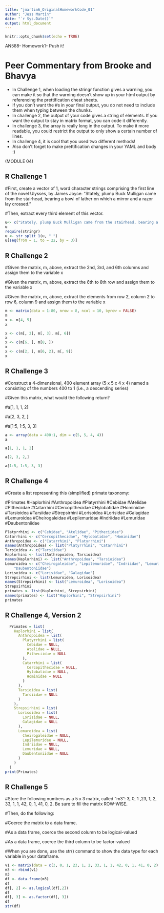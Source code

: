 ```yaml
---
title: "jmartin6_OriginalHomeworkCode_01"
author: "Jess Martin"
date: "`r Sys.Date()`"
output: html_document
---
```


```r
knitr::opts_chunk$set(echo = TRUE)
```
AN588- Homework1- Push it!

# Peer Commentary from Brooke and Bhavya
* In Challenge 1, when loading the stringr function gives a warning, you can make it so that the warning doesn't show up in your html output by referencing the prettification cheat sheets.
* If you don't want the #s in your final output, you do not need to include them when typing between the chunks.
* In challenge 2, the output of your code gives a string of elements. If you want the output to stay in matrix format, you can code it differently.
* In challenge 3, the array is really long in the output. To make it more readable, you could restrict the output to only show a certain number of lines.
* In challenge 4, it is cool that you used two different methods!
* Also don't forget to make prettification changes in your YAML and body :)


(MODULE 04)

## R Challenge 1

#First, create a vector of 1, word character strings comprising the first line of the novel Ulysses, by James Joyce: “Stately, plump Buck Mulligan came from the stairhead, bearing a bowl of lather on which a mirror and a razor lay crossed.”

#Then, extract every third element of this vector.
```r
u<- c("Stately, plump Buck Mulligan came from the stairhead, bearing a bowl of lather on which a mirror and a razor lay crossed.")
u
require(stringr)
u <- str_split_1(u, " ")
u[seq(from = 1, to = 22, by = 3)]
```
## R Challenge 2

#Given the matrix, m, above, extract the 2nd, 3rd, and 6th columns and assign them to the variable x

#Given the matrix, m, above, extract the 6th to 8th row and assign them to the variable x

#Given the matrix, m, above, extract the elements from row 2, column 2 to row 6, column 9 and assign them to the variable x

```r
m <- matrix(data = 1:80, nrow = 8, ncol = 10, byrow = FALSE)
m
x <- m[4, 5]
x
```
```r
x <- c(m[, 2], m[, 3], m[, 6])
x
x <- c(m[6, ], m[8, ])
x
x <- c(m[2, ], m[6, 2], m[, 9])
x
```
## R Challenge 3

#Construct a 4-dimensional, 400 element array (5 x 5 x 4 x 4) named a consisting of the numbers 400 to 1 (i.e., a descending series)

#Given this matrix, what would the following return?

#a[1, 1, 1, 2]

#a[2, 3, 2, ]

#a[1:5, 1:5, 3, 3]

```r
a <- array(data = 400:1, dim = c(5, 5, 4, 4))
a
```
```r
a[1, 1, 1, 2]
```
```r
a[2, 3, 2,]
```
```r
a[1:5, 1:5, 3, 3]
```
## R Challenge 4
#Create a list representing this (simplified) primate taxonomy:

#Primates
#Haplorhini
#Anthropoidea
#Platyrrhini
#Cebidae
#Atelidae
#Pitheciidae
#Catarrhini
#Cercopithecidae
#Hylobatidae
#Hominidae
#Tarsioidea
#Tarsiidae
#Strepsirhini
#Lorisoidea
#Lorisidae
#Galagidae
#Lemuroidea
#Cheirogaleidae
#Lepilemuridae
#Indriidae
#Lemuridae
#Daubentoniidae

```r
Platyrrhini <- c("Cebidae", "Atelidae", "Pitheciidae")
Catarrhini <- c("Cercopithecidae", "Hylobatidae", "Hominidae")
Anthropoidea <- c("Catarrhini", "Platyrrhini")
names(Anthropoidea) <- list("Platyrrhini", "Catarrhini")
Tarsioidea <- c("Tarsiidae")
Haplorhini <- list(Anthropoidea, Tarsioidea)
names(Haplorhini) <- list("Anthropoidea", "Tarsioidea")
Lemuroidea <- c("Cheirogaleidae", "Lepilemuridae", "Indriidae", "Lemuridae",
    "Daubentoniidae")
Lorisoidea <- c("Lorisidae", "Galagidae")
Strepsirhini <- list(Lemuroidea, Lorisoidea)
names(Strepsirhini) <- list("Lemuroidea", "Lorisoidea")
Strepsirhini
primates <- list(Haplorhini, Strepsirhini)
names(primates) <- list("Haplorhini", "Strepsirhini")
primates
```
## R Challenge 4, Version 2
```r
  Primates = list(
    Haplorhini = list(
      Anthropoidea = list(
        Platyrrhini = list(
          Cebidae = NULL,
          Atelidae = NULL,
          Pitheciidae = NULL
        ),
        Catarrhini = list(
          Cercopithecidae = NULL,
          Hylobatidae = NULL,
          Hominidae = NULL
        )
      ),
      Tarsioidea = list(
        Tarsiidae = NULL
      )
    ),
    Strepsirhini = list(
      Lorisoidea = list(
        Lorisidae = NULL,
        Galagidae = NULL
      ),
      Lemuroidea = list(
        Cheirogaleidae = NULL,
        Lepilemuridae = NULL,
        Indriidae = NULL,
        Lemuridae = NULL,
        Daubentoniidae = NULL
      )
    )
  )
print(Primates)
```
## R Challenge 5
#Store the following numbers as a 5 x 3 matrix, called “m3”: 3, 0, 1 ,23, 1, 2, 33, 1, 1, 42, 0, 1, 41, 0, 2. Be sure to fill the matrix ROW-WISE.

#Then, do the following:

#Coerce the matrix to a data frame.

#As a data frame, coerce the second column to be logical-valued

#As a data frame, coerce the third column to be factor-valued

#When you are done, use the str() command to show the data type for each variable in your dataframe.
  
```r
v1 <- matrix(data = c(3, 0, 1, 23, 1, 2, 33, 1, 1, 42, 0, 1, 41, 0, 2), nrow =  5, ncol = 3)
m3 <- rbind(v1)
m3
df <- data.frame(m3)
df
df[, 2] <- as.logical(df[,2])
df
df[, 3] <- as.factor(df[, 3])
df
str(df)
```
